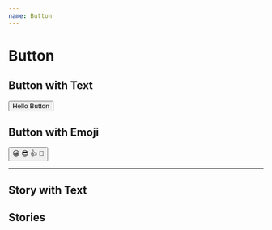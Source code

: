 ```yaml
---
name: Button
---
```



# Button

## Button with Text

<Button>Hello Button</Button>

## Button with Emoji

<Button>
  <span role={'img'} aria-label={'so cool'}>
    😀 😎 👍 💯
  </span>
</Button>

---

## Story with Text

<Story kind="Button" name="with text" />

## Stories

<Stories kind="Button" />
